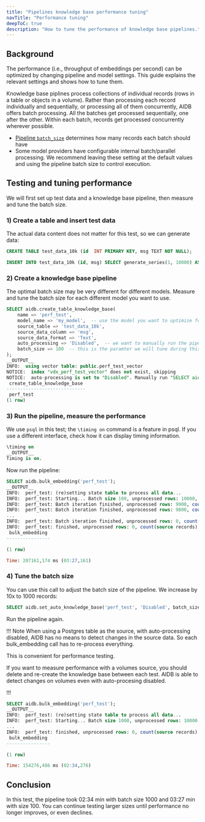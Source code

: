 ```yaml
---
title: "Pipelines knowledge base performance tuning"
navTitle: "Performance tuning"
deepToC: true
description: "How to tune the performance of knowledge base pipelines."
---
```



## Background
The performance (i.e., throughput of embeddings per second) can be optimized by changing pipeline and model settings.
This guide explains the relevant settings and shows how to tune them.

Knowledge base piplines process collections of individual records (rows in a table or objects in a volume). Rather than processing each record individually and sequentially, or processing all of them concurrently,
AIDB offers batch processing. All the batches get processed sequentially, one after the other. Within each batch, records get processed concurrently wherever possible.

- [Pipeline `batch_size`](../capabilities/auto-processing) determines how many records each batch should have
- Some model providers have configurable internal batch/parallel processing. We recommend leaving these setting at the default values and using the pipeline batch size to control execution.


## Testing and tuning performance
We will first set up test data and a knowledge base pipeline, then measure and tune the batch size.

### 1) Create a table and insert test data
The actual data content does not matter for this test, so we can generate data:
```sql
CREATE TABLE test_data_10k (id  INT PRIMARY KEY, msg TEXT NOT NULL);

INSERT INTO test_data_10k (id, msg) SELECT generate_series(1, 10000) AS id, 'hello world';
```


### 2) Create a knowledge base pipeline
The optimal batch size may be very different for different models. Measure and tune the batch size for each different model you want to use.
```sql
SELECT aidb.create_table_knowledge_base(
    name => 'perf_test',
    model_name => 'my_model',  -- use the model you want to optimize for
    source_table => 'test_data_10k',
    source_data_column => 'msg',
    source_data_format => 'Text',
    auto_processing => 'Disabled',  -- we want to manually run the pipeline to measure the runtime
    batch_size => 100  -- this is the paramter we will tune during this test
);
__OUTPUT__
INFO:  using vector table: public.perf_test_vector
NOTICE:  index "vdx_perf_test_vector" does not exist, skipping
NOTICE:  auto-processing is set to "Disabled". Manually run "SELECT aidb.bulk_embedding('perf_test');" to compute embeddings.
 create_table_knowledge_base
-----------------------------
 perf_test
(1 row)
```

### 3) Run the pipeline, measure the performance
We use `psql` in this test; the `\timing on` command is a feature in psql. If you use a different interface, check how it can display timing information.

```sql
\timing on
__OUTPUT__
Timing is on.
```

Now run the pipeline:
```sql
SELECT aidb.bulk_embedding('perf_test');
__OUTPUT__
INFO:  perf_test: (re)setting state table to process all data...
INFO:  perf_test: Starting... Batch size 100, unprocessed rows: 10000, count(source records): 10000, count(embeddings): 0
INFO:  perf_test: Batch iteration finished, unprocessed rows: 9900, count(source records): 10000, count(embeddings): 100
INFO:  perf_test: Batch iteration finished, unprocessed rows: 9800, count(source records): 10000, count(embeddings): 200
...
INFO:  perf_test: Batch iteration finished, unprocessed rows: 0, count(source records): 10000, count(embeddings): 10000
INFO:  perf_test: finished, unprocessed rows: 0, count(source records): 10000, count(embeddings): 10000
 bulk_embedding
----------------

(1 row)

Time: 207161,174 ms (03:27,161)
```



### 4) Tune the batch size
You can use this call to adjust the batch size of the pipeline. We increase by 10x to 1000 records:
```sql
SELECT aidb.set_auto_knowledge_base('perf_test', 'Disabled', batch_size=>1000);
```

Run the pipeline again.

!!! Note
When using a Postgres table as the source, with auto-processing disabled, AIDB has no means to detect changes in the source data. So each bulk_embedding call has to re-process everything.

This is convenient for performance testing.

If you want to measure performance with a volumes source, you should delete and re-create the knowledge base between each test. AIDB is able to detect changes on volumes even with auto-procesing disabled.

!!!
```sql
SELECT aidb.bulk_embedding('perf_test');
__OUTPUT__
INFO:  perf_test: (re)setting state table to process all data...
INFO:  perf_test: Starting... Batch size 1000, unprocessed rows: 10000, count(source records): 10000, count(embeddings): 10000
...
INFO:  perf_test: finished, unprocessed rows: 0, count(source records): 10000, count(embeddings): 10000
 bulk_embedding
----------------

(1 row)

Time: 154276,486 ms (02:34,276)
```


## Conclusion
In this test, the pipeline took 02:34 min with batch size 1000 and 03:27 min with size 100. You can continue testing larger sizes until performance no longer improves, or even declines.
